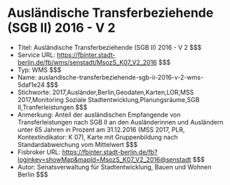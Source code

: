 # Ausländische Transferbeziehende (SGB II) 2016 - V 2
- Titel: Ausländische Transferbeziehende (SGB II) 2016 - V 2 $$$
- Service URL: https://fbinter.stadt-berlin.de/fb/wms/senstadt/MsozS_K07_V2_2016 $$$
- Typ: WMS $$$
- Name: auslandische-transferbeziehende-sgb-ii-2016-v-2-wms-5daf1e24 $$$
- Stichworte: 2017,Ausländer,Berlin,Geodaten,Karten,LOR,MSS 2017,Monitoring Soziale Stadtentwicklung,Planungsräume,SGB II,Tranferleistungen $$$
- Anmerkung: Anteil der ausländischen Empfangende von Transferleistungen nach SGB II an den Ausländerinnen und Ausländern unter 65 Jahren in Prozent am 31.12.2016 (MSS 2017, PLR, Kontextindikator: K 07), Karte mit Gruppenbildung nach Standardabweichung vom Mittelwert $$$
- Fisbroker URL: https://fbinter.stadt-berlin.de/fb?loginkey=showMap&mapId=MsozS_K07_V2_2016@senstadt $$$
- Autor: Senatsverwaltung für Stadtentwicklung, Bauen und Wohnen Berlin $$$
